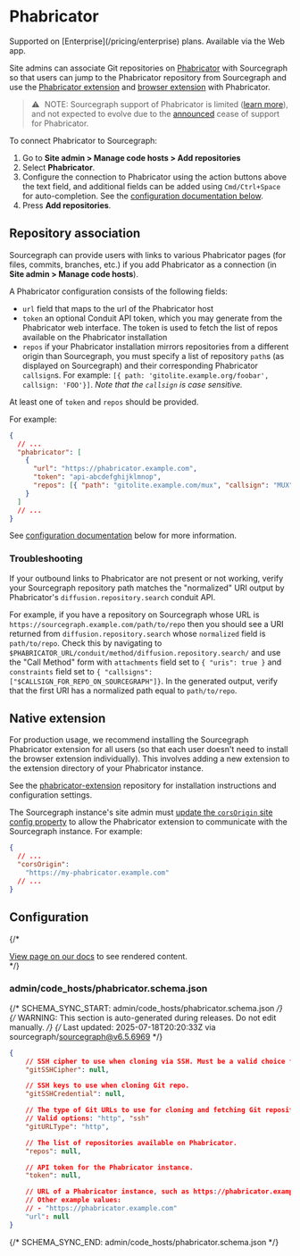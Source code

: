 # Phabricator

<TierCallout>
  Supported on [Enterprise](/pricing/enterprise) plans.
  <user>
    Available via the Web app.
  </user>
</TierCallout>

Site admins can associate Git repositories on [Phabricator](https://phabricator.org) with Sourcegraph so that users can jump to the Phabricator repository from Sourcegraph and use the [Phabricator extension](#native-extension) and [browser extension](/integration/browser_extension) with Phabricator.

> ⚠️ NOTE: Sourcegraph support of Phabricator is limited ([learn more](/integration/phabricator)), and not expected to evolve due to the [announced](https://admin.phacility.com/phame/post/view/11/phacility_is_winding_down_operations/) cease of support for Phabricator.

To connect Phabricator to Sourcegraph:

1. Go to **Site admin > Manage code hosts > Add repositories**
1. Select **Phabricator**.
1. Configure the connection to Phabricator using the action buttons above the text field, and additional fields can be added using `Cmd/Ctrl+Space` for auto-completion. See the [configuration documentation below](#configuration).
1. Press **Add repositories**.

## Repository association

Sourcegraph can provide users with links to various Phabricator pages (for files, commits, branches, etc.) if you add Phabricator as a connection (in **Site admin > Manage code hosts**).

A Phabricator configuration consists of the following fields:

- `url` field that maps to the url of the Phabricator host
- `token` an optional Conduit API token, which you may generate from the Phabricator web interface. The token is used to fetch the list of repos available on the Phabricator installation
- `repos` if your Phabricator installation mirrors repositories from a different origin than Sourcegraph, you must specify a list of repository `path`s (as displayed on Sourcegraph) and their corresponding Phabricator `callsign`s. For example: `[{ path: 'gitolite.example.org/foobar', callsign: 'FOO'}]`. _Note that the `callsign` is case sensitive._

At least one of `token` and `repos` should be provided.

For example:

```json
{
  // ...
  "phabricator": [
    {
      "url": "https://phabricator.example.com",
      "token": "api-abcdefghijklmnop",
      "repos": [{ "path": "gitolite.example.com/mux", "callsign": "MUX" }]
    }
  ]
  // ...
}
```

See [configuration documentation](#configuration) below for more information.

### Troubleshooting

If your outbound links to Phabricator are not present or not working, verify your Sourcegraph repository path matches the "normalized" URI output by Phabricator's `diffusion.repository.search` conduit API.

For example, if you have a repository on Sourcegraph whose URL is `https://sourcegraph.example.com/path/to/repo` then you should see a URI returned from `diffusion.repository.search` whose `normalized` field is `path/to/repo`. Check this by navigating to `$PHABRICATOR_URL/conduit/method/diffusion.repository.search/` and use the "Call Method" form with `attachments` field set to `{ "uris": true }` and `constraints` field set to `{ "callsigns": ["$CALLSIGN_FOR_REPO_ON_SOURCEGRAPH"]}`. In the generated output, verify that the first URI has a normalized path equal to `path/to/repo`.

## Native extension

For production usage, we recommend installing the Sourcegraph Phabricator extension for all users (so that each user doesn't need to install the browser extension individually). This involves adding a new extension to the extension directory of your Phabricator instance.

See the [phabricator-extension](https://github.com/sourcegraph/phabricator-extension) repository for installation instructions and configuration settings.

The Sourcegraph instance's site admin must [update the `corsOrigin` site config property](/admin/config/site_config) to allow the Phabricator extension to communicate with the Sourcegraph instance. For example:

```json
{
  // ...
  "corsOrigin":
    "https://my-phabricator.example.com"
  // ...
}
```

## Configuration

{/* <div markdown-func=jsonschemadoc jsonschemadoc:path="admin/code_hosts/phabricator.schema.json">[View page on our docs](/admin/code_hosts/phabricator) to see rendered content.</div> */}

### admin/code_hosts/phabricator.schema.json

{/* SCHEMA_SYNC_START: admin/code_hosts/phabricator.schema.json */}
{/* WARNING: This section is auto-generated during releases. Do not edit manually. */}
{/* Last updated: 2025-07-18T20:20:33Z via sourcegraph/sourcegraph@v6.5.6969 */}
```json
{
	// SSH cipher to use when cloning via SSH. Must be a valid choice from `ssh -Q cipher`.
	"gitSSHCipher": null,

	// SSH keys to use when cloning Git repo.
	"gitSSHCredential": null,

	// The type of Git URLs to use for cloning and fetching Git repositories.
	// Valid options: "http", "ssh"
	"gitURLType": "http",

	// The list of repositories available on Phabricator.
	"repos": null,

	// API token for the Phabricator instance.
	"token": null,

	// URL of a Phabricator instance, such as https://phabricator.example.com
	// Other example values:
	// - "https://phabricator.example.com"
	"url": null
}
```
{/* SCHEMA_SYNC_END: admin/code_hosts/phabricator.schema.json */}
